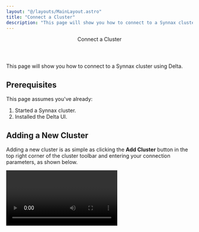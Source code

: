 ```yaml
---
layout: "@/layouts/MainLayout.astro"
title: "Connect a Cluster"
description: "This page will show you how to connect to a Synnax cluster using Delta."
---
```



<Header>
    <Header.Title>Connect a Cluster</Header.Title>
</Header>

This page will show you how to connect to a Synnax cluster using Delta.

## Prerequisites

This page assumes you've already:

1. Started a Synnax cluster.
2. Installed the Delta UI.

## Adding a New Cluster

Adding a new cluster is as simple as clicking the **Add Cluster** button in the top
right corner of the cluster toolbar and entering your connection parameters, as shown
below.

<Video client:only="react" id="visualize/connect-a-cluster" />

This will add a new cluster to the list and set it as active. Delta continuously monitors
the connection to the cluster and displays it in the bottom right corner of the UI.

## Parameters

1. Name - A human-readable name for the cluster.
2. Host - The hostname or IP address of the cluster.
3. Port - The port number of the cluster.
4. Username - The username to use when connecting to the cluster.
5. Password - The password to use when connecting to the cluster.
6. Secure - A boolean value indicating whether to use TLS when connecting to the cluster.
   This parameter only works with secure clusters.

## Switching Clusters

Changing the active cluster is as easy as double clicking on the cluster you want to
in the cluster toolbar.

<Video client:only="react" id="visualize/switch-clusters" />
